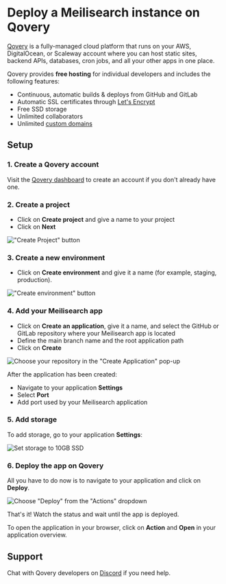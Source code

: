 # Deploy a Meilisearch instance on Qovery

[Qovery](https://www.qovery.com) is a fully-managed cloud platform that runs on your AWS, DigitalOcean, or Scaleway account where you can host static sites, backend APIs, databases, cron jobs, and all your other apps in one place.

Qovery provides **free hosting** for individual developers and includes the following features:

* Continuous, automatic builds & deploys from GitHub and GitLab
* Automatic SSL certificates through [Let's Encrypt](https://letsencrypt.org)
* Free SSD storage
* Unlimited collaborators
* Unlimited [custom domains](https://hub.qovery.com/docs/using-qovery/configuration/application/#domains)

## Setup

### 1. Create a Qovery account

Visit the [Qovery dashboard](https://start.qovery.com) to create an account if you don't already have one.

### 2. Create a project

* Click on **Create project** and give a name to your project
* Click on **Next**

!["Create Project" button](https://hub.qovery.com/img/heroku/heroku-2.png)

### 3. Create a new environment

* Click on **Create environment** and give it a name (for example, staging, production).

!["Create environment" button](https://hub.qovery.com/img/heroku/heroku-3.png)

### 4. Add your Meilisearch app

* Click on **Create an application**, give it a name, and select the GitHub or GitLab repository where your Meilisearch app is located
* Define the main branch name and the root application path
* Click on **Create**

![Choose your repository in the "Create Application" pop-up](https://hub.qovery.com/img/rust/rust.png)

After the application has been created:

* Navigate to your application **Settings**
* Select **Port**
* Add port used by your Meilisearch application

### 5. Add storage

To add storage, go to your application **Settings**:

![Set storage to 10GB SSD](https://hub.qovery.com/img/add-storage.png)

### 6. Deploy the app on Qovery

All you have to do now is to navigate to your application and click on **Deploy**.

![Choose "Deploy" from the "Actions" dropdown](https://hub.qovery.com/img/heroku/heroku-1.png)

That's it! Watch the status and wait until the app is deployed.

To open the application in your browser, click on **Action** and **Open** in your application overview.

## Support

Chat with Qovery developers on [Discord](https://discord.qovery.com) if you need help.
